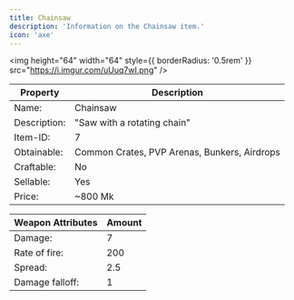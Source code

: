 ```yaml
---
title: Chainsaw
description: 'Information on the Chainsaw item.'
icon: 'axe'
---
```


<img
height="64"
width="64"
  style={{ borderRadius: '0.5rem' }}
  src="https://i.imgur.com/uUuq7wI.png"
/>

| Property | Description |
| -------- | ----------- |
| Name: | Chainsaw |
| Description: | "Saw with a rotating chain" |
| Item-ID: | 7 |
| Obtainable: | Common Crates, PVP Arenas, Bunkers, Airdrops |
| Craftable: | No |
| Sellable: | Yes |
| Price: | ~800 Mk |

| Weapon Attributes | Amount |
| ----------------- | ------ |
| Damage: | 7 |
| Rate of fire: | 200 |
| Spread: | 2.5 |
| Damage falloff: | 1 |